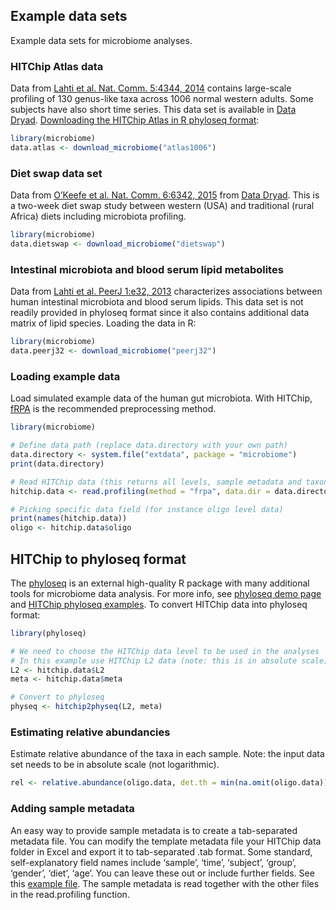 ## Example data sets

Example data sets for microbiome analyses. 


### HITChip Atlas data 

Data from [Lahti et al. Nat. Comm. 5:4344, 2014](http://www.nature.com/ncomms/2014/140708/ncomms5344/full/ncomms5344.html) contains large-scale profiling of 130 genus-like taxa across 1006 normal western adults. Some subjects have also short time series. This data set is available in [Data Dryad](http://doi.org/10.5061/dryad.pk75d). [Downloading the HITChip Atlas in R phyloseq format](Atlas.md):

```r
library(microbiome)
data.atlas <- download_microbiome("atlas1006")
```


### Diet swap data set

Data from [O'Keefe et al. Nat. Comm. 6:6342, 2015](http://dx.doi.org/10.1038/ncomms7342) from [Data Dryad](http://dx.doi.org/10.5061/dryad.1mn1n). This is a two-week diet swap study between western (USA) and traditional (rural Africa) diets including microbiota profiling.

```r
library(microbiome)
data.dietswap <- download_microbiome("dietswap")
```


### Intestinal microbiota and blood serum lipid metabolites

Data from [Lahti et al. PeerJ 1:e32, 2013](https://peerj.com/articles/32/) characterizes associations between human intestinal microbiota and blood serum lipids. This data set is not readily provided in phyloseq format since it also contains additional data matrix of lipid species. Loading the data in R:

```r
library(microbiome)
data.peerj32 <- download_microbiome("peerj32")
```


### Loading example data

Load simulated example data of the human gut microbiota. With HITChip,
[fRPA](http://www.computer.org/csdl/trans/tb/2011/01/ttb2011010217-abs.html)
is the recommended preprocessing method. 

```r
library(microbiome)

# Define data path (replace data.directory with your own path)
data.directory <- system.file("extdata", package = "microbiome")
print(data.directory)

# Read HITChip data (this returns all levels, sample metadata and taxonomy)
hitchip.data <- read.profiling(method = "frpa", data.dir = data.directory)

# Picking specific data field (for instance oligo level data)
print(names(hitchip.data))
oligo <- hitchip.data$oligo
```


## HITChip to phyloseq format

The [phyloseq](https://github.com/joey711/phyloseq) is an external high-quality R package with many additional tools for microbiome data analysis. For more info, see [phyloseq demo page](http://joey711.github.io/phyloseq-demo/) and [HITChip phyloseq examples](Phyloseq.md). To convert HITChip data into phyloseq format:

```r
library(phyloseq)

# We need to choose the HITChip data level to be used in the analyses
# In this example use HITChip L2 data (note: this is in absolute scale)
L2 <- hitchip.data$L2
meta <- hitchip.data$meta

# Convert to phyloseq
physeq <- hitchip2physeq(L2, meta)
```


### Estimating relative abundancies

Estimate relative abundance of the taxa in each sample. Note: the
input data set needs to be in absolute scale (not logarithmic).

```r
rel <- relative.abundance(oligo.data, det.th = min(na.omit(oligo.data)))
```


### Adding sample metadata

An easy way to provide sample metadata is to create a tab-separated metadata file. You can modify the template metadata file your HITChip data folder in Excel and export it to tab-separated .tab format. Some standard, self-explanatory field names include 'sample', 'time', 'subject', 'group', 'gender', 'diet', 'age'. You can leave these out or include further fields. See this [example file](https://raw.github.com/microbiome/microbiome/master/inst/extdata/metadata.xls). The sample metadata is read together with the other files in the read.profiling function.


<!--
### Long-term follow-up time series (David et al. 2014)

The data set from [David et al. Genome Biology 2014, 15:R89](http://genomebiology.com/2014/15/7/R89):

```r
library(microbiome)
data.david2014 <- download_microbiome("david2014")
```
-->

